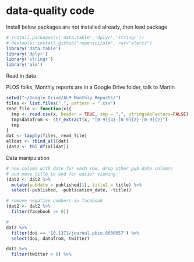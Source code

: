 data-quality code
========================================================

Install below packages are not installed already, then load package

```r
# install.packages(c('data.table','dplyr','stringr'))
# devtools::install_github("ropensci/alm", ref="alerts")
library('data.table')
library('dplyr')
library('stringr')
library('alm')
```

Read in data

PLOS folks, Monthly reports are in a Google Drive folder, talk to Martin

```r
setwd("~/Google Drive/ALM Monthly Reports/") 
files <- list.files(".", pattern = ".csv")
read_file <- function(x){
  tmp <- read.csv(x, header = TRUE, sep = ",", stringsAsFactors=FALSE)
  tmp$datafrom <- str_extract(x, "[0-9]{4}-[0-9]{2}-[0-9]{2}")
  tmp
}
dat <- lapply(files, read_file)
alldat <- rbind_all(dat)
(dat2 <- tbl_df(alldat))
```

Data manipulation

```r
# new column with date for each row, drop other pub date columns
# and move title to end for easier viewing
(dat2 <- dat2 %>%
  mutate(pubdate = published[1], title2 = title) %>%
  select(-published, -publication_date, -title))

# remove negative numbers in facebook
(dat2 <- dat2 %>%
  filter(facebook >= 0))

# 
dat2 %>%
  filter(doi == '10.1371/journal.pbio.0030057') %>%
  select(doi, datafrom, twitter)

dat2 %>%
  filter(twitter > 0) %>%

```
